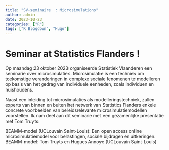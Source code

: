 ```yaml
---
title: "SV-seminaire  : Microsimulations"
author: admin
date: 2023-10-23
categories: ["R"]
tags: ["R Blogdown", "Hugo"]
---
```


# Seminar at Statistics Flanders ! 
Op maandag 23 oktober 2023 organiseerde Statistiek Vlaanderen een seminarie over microsimulaties. Microsimulatie is een techniek om toekomstige veranderingen in complexe sociale fenomenen te modelleren op basis van het gedrag van individuele eenheden, zoals individuen en huishoudens.

Naast een inleiding tot microsimulaties als modelleringstechniek, zullen experts van binnen en buiten het netwerk van Statistics Flanders enkele concrete voorbeelden van beleidsrelevante microsimulatiemodellen voorstellen. Ik nam deel aan dit seminarie met een gezamenlijke presentatie met Tom Truyts:

BEAMM-model (UCLouvain Saint-Louis): Een open access online microsimulatiemodel voor belastingen, sociale bijdragen en uitkeringen.
BEAMM-model: Tom Truyts en Hugues Annoye (UCLouvain Saint-Louis)